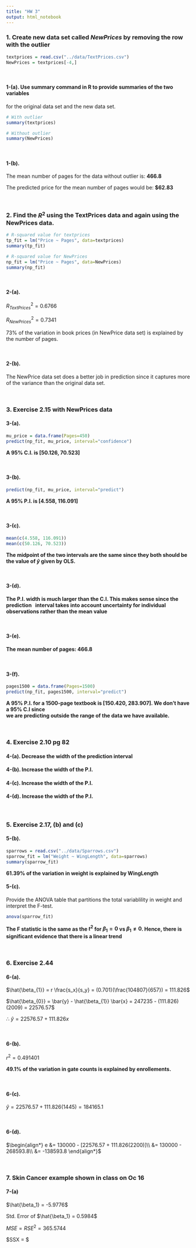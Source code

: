 ```yaml
---
title: "HW 3"
output: html_notebook
---
```


### 1. Create new data set called *NewPrices* by removing the row with the outlier

```r
textprices = read.csv("../data/TextPrices.csv")
NewPrices = textprices[-4,]
```

<br>

#### 1-(a). Use summary command in R to provide summaries of the two variables \
for the original data set and the new data set.

```r
# With outlier
summary(textprices)
```
```r
# Without outlier
summary(NewPrices)
```

<br>

#### 1-(b). 
The mean number of pages for the data without outlier is: **466.8**

The predicted price for the mean number of pages would be: **$62.83** 

<br>

### 2. Find the $R^2$ using the TextPrices data and again using the NewPrices data.

```r
# R-squared value for textprices
tp_fit = lm("Price ~ Pages", data=textprices)
summary(tp_fit)
```

```r
# R-squared value for NewPrices
np_fit = lm("Price ~ Pages", data=NewPrices)
summary(np_fit)
```

<br>

#### 2-(a).
$R_{TextPrices}^{2} = 0.6766$

$R_{NewPrices}^{2} = 0.7341$

$73\%$ of the variation in book prices (in NewPrice data set) is explained 
by the number of pages.

<br>

#### 2-(b).
The NewPrice data set does a better job in prediction since it captures more 
of the variance than the original data set.

<br>


### 3. Exercise 2.15 with NewPrices data

#### 3-(a).

```r
mu_price = data.frame(Pages=450)
predict(np_fit, mu_price, interval="confidence")
```

**A 95% C.I. is [50.126, 70.523]**

<br>

#### 3-(b).
```r
predict(np_fit, mu_price, interval="predict")
```

**A 95% P.I. is [4.558, 116.091]**

<br>

#### 3-(c).
```r
mean(c(4.558, 116.091))
mean(c(50.126, 70.523))
```

**The midpoint of the two intervals are the same since they both should be the
value of $\hat{y}$ given by OLS.**

<br>

#### 3-(d).
**The P.I. width is much larger than the C.I. This makes sense since the prediction \ 
interval takes into account uncertainty for individual observations rather than the mean value**

<br>

#### 3-(e).
**The mean number of pages: 466.8**

<br>

#### 3-(f).
```r
pages1500 = data.frame(Pages=1500)
predict(np_fit, pages1500, interval="predict")
```

**A 95% P.I. for a 1500-page textbook is [150.420, 283.907]. We don't have a 95% C.I since \
we are predicting outside the range of the data we have available.**

<br>

### 4. Exercise 2.10 pg 82

#### 4-(a). Decrease the width of the prediction interval

#### 4-(b). Increase the width of the P.I.

#### 4-(c). Increase the width of the P.I.

#### 4-(d). Increase the width of the P.I.

<br>

### 5. Exercise 2.17, (b) and (c)

#### 5-(b).
```r
sparrows = read.csv("../data/Sparrows.csv")
sparrow_fit = lm("Weight ~ WingLength", data=sparrows)
summary(sparrow_fit)
```

**61.39% of the variation in weight is explained by WingLength**

#### 5-(c).
Provide the ANOVA table that partitions the total variablility in weight and interpret the F-test.
```r
anova(sparrow_fit)
```

**The F statistic is the same as the $t^2$ for $\beta_{1}=0$ vs $\beta_{1} \neq 0$. Hence, there is significant evidence that there is a linear trend**

<br>

### 6. Exercise 2.44

#### 6-(a).
$\hat{\beta_{1}} = r \frac{s_x}{s_y} = (0.701)(\frac{104807}{657}) = 111.826$

$\hat{\beta_{0}} = \bar{y} - \hat{\beta_{1}} \bar{x} = 247235 - (111.826)(2009) = 22576.57$

$\therefore \: \hat{y} = 22576.57 + 111.826x$

<br>

#### 6-(b).
$r^2 = 0.491401$

**49.1% of the variation in gate counts is explained by enrollements.**

<br>

#### 6-(c).
$\hat{y} = 22576.57 + 111.826(1445) = 184165.1$

<br>

#### 6-(d).
$\begin{align*}
e &= 130000 - [22576.57 + 111.826(2200)]\\
   &= 130000 - 268593.8\\
   &= -138593.8
\end{align*}$

<br>

### 7. Skin Cancer example shown in class on Oc 16

#### 7-(a)

$\hat{\beta_1} = -5.9776$

Std. Error of $\hat{\beta_1} = 0.5984$

$MSE = RSE^2 = 365.5744$

$SSX = $
